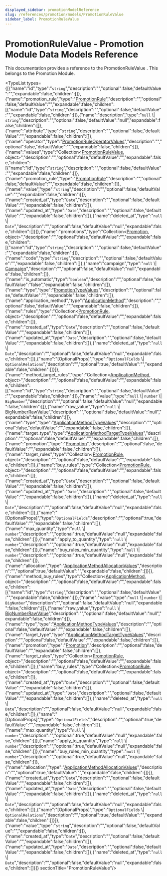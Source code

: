 ```yaml
---
displayed_sidebar: promotionModelReference
slug: /references/promotion/models/PromotionRuleValue
sidebar_label: PromotionRuleValue
---
```



# PromotionRuleValue - Promotion Module Data Models Reference

This documentation provides a reference to the PromotionRuleValue . This belongs to the Promotion Module.

<TypeList types={[{"name":"id","type":"`string`","description":"","optional":false,"defaultValue":"","expandable":false,"children":[]},{"name":"promotion_rule","type":"[PromotionRule](promotion_models.PromotionRule.mdx)","description":"","optional":false,"defaultValue":"","expandable":false,"children":[{"name":"id","type":"`string`","description":"","optional":false,"defaultValue":"","expandable":false,"children":[]},{"name":"description","type":"`null` \\| `string`","description":"","optional":false,"defaultValue":"null","expandable":false,"children":[]},{"name":"attribute","type":"`string`","description":"","optional":false,"defaultValue":"","expandable":false,"children":[]},{"name":"operator","type":"[PromotionRuleOperatorValues](../../medusa/interfaces/medusa.PromotionRuleOperatorValues.mdx)","description":"","optional":false,"defaultValue":"","expandable":false,"children":[]},{"name":"values","type":"Collection&#60;[PromotionRuleValue](promotion_models.PromotionRuleValue.mdx), object&#62;","description":"","optional":false,"defaultValue":"","expandable":false,"children":[{"name":"id","type":"`string`","description":"","optional":false,"defaultValue":"","expandable":false,"children":[]},{"name":"promotion_rule","type":"[PromotionRule](promotion_models.PromotionRule.mdx)","description":"","optional":false,"defaultValue":"","expandable":false,"children":[]},{"name":"value","type":"`string`","description":"","optional":false,"defaultValue":"","expandable":false,"children":[]},{"name":"created_at","type":"`Date`","description":"","optional":false,"defaultValue":"","expandable":false,"children":[]},{"name":"updated_at","type":"`Date`","description":"","optional":false,"defaultValue":"","expandable":false,"children":[]},{"name":"deleted_at","type":"`null` \\| `Date`","description":"","optional":false,"defaultValue":"null","expandable":false,"children":[]}]},{"name":"promotions","type":"Collection&#60;[Promotion](promotion_models.Promotion.mdx), object&#62;","description":"","optional":false,"defaultValue":"","expandable":false,"children":[{"name":"id","type":"`string`","description":"","optional":false,"defaultValue":"","expandable":false,"children":[]},{"name":"code","type":"`string`","description":"","optional":false,"defaultValue":"","expandable":false,"children":[]},{"name":"campaign","type":"`null` \\| [Campaign](promotion_models.Campaign.mdx)","description":"","optional":false,"defaultValue":"null","expandable":false,"children":[]},{"name":"is_automatic","type":"`boolean`","description":"","optional":false,"defaultValue":"false","expandable":false,"children":[]},{"name":"type","type":"[PromotionTypeValues](../../medusa/interfaces/medusa.PromotionTypeValues.mdx)","description":"","optional":false,"defaultValue":"","expandable":false,"children":[]},{"name":"application_method","type":"[ApplicationMethod](promotion_models.ApplicationMethod.mdx)","description":"","optional":false,"defaultValue":"","expandable":false,"children":[]},{"name":"rules","type":"Collection&#60;[PromotionRule](promotion_models.PromotionRule.mdx), object&#62;","description":"","optional":false,"defaultValue":"","expandable":false,"children":[]},{"name":"created_at","type":"`Date`","description":"","optional":false,"defaultValue":"","expandable":false,"children":[]},{"name":"updated_at","type":"`Date`","description":"","optional":false,"defaultValue":"","expandable":false,"children":[]},{"name":"deleted_at","type":"`null` \\| `Date`","description":"","optional":false,"defaultValue":"null","expandable":false,"children":[]},{"name":"[OptionalProps]","type":"`OptionalFields` \\| `OptionalRelations`","description":"","optional":true,"defaultValue":"","expandable":false,"children":[]}]},{"name":"method_target_rules","type":"Collection&#60;[ApplicationMethod](promotion_models.ApplicationMethod.mdx), object&#62;","description":"","optional":false,"defaultValue":"","expandable":false,"children":[{"name":"id","type":"`string`","description":"","optional":false,"defaultValue":"","expandable":false,"children":[]},{"name":"value","type":"`null` \\| `number` \\| `BigNumber`","description":"","optional":false,"defaultValue":"null","expandable":false,"children":[]},{"name":"raw_value","type":"`null` \\| [BigNumberRawValue](../../types/types/types.BigNumberRawValue.mdx)","description":"","optional":false,"defaultValue":"null","expandable":false,"children":[]},{"name":"type","type":"[ApplicationMethodTypeValues](../../medusa/interfaces/medusa.ApplicationMethodTypeValues.mdx)","description":"","optional":false,"defaultValue":"","expandable":false,"children":[]},{"name":"target_type","type":"[ApplicationMethodTargetTypeValues](../../medusa/interfaces/medusa.ApplicationMethodTargetTypeValues.mdx)","description":"","optional":false,"defaultValue":"","expandable":false,"children":[]},{"name":"promotion","type":"[Promotion](promotion_models.Promotion.mdx)","description":"","optional":false,"defaultValue":"","expandable":false,"children":[]},{"name":"target_rules","type":"Collection&#60;[PromotionRule](promotion_models.PromotionRule.mdx), object&#62;","description":"","optional":false,"defaultValue":"","expandable":false,"children":[]},{"name":"buy_rules","type":"Collection&#60;[PromotionRule](promotion_models.PromotionRule.mdx), object&#62;","description":"","optional":false,"defaultValue":"","expandable":false,"children":[]},{"name":"created_at","type":"`Date`","description":"","optional":false,"defaultValue":"","expandable":false,"children":[]},{"name":"updated_at","type":"`Date`","description":"","optional":false,"defaultValue":"","expandable":false,"children":[]},{"name":"deleted_at","type":"`null` \\| `Date`","description":"","optional":false,"defaultValue":"null","expandable":false,"children":[]},{"name":"[OptionalProps]","type":"`OptionalFields`","description":"","optional":true,"defaultValue":"","expandable":false,"children":[]},{"name":"max_quantity","type":"`null` \\| `number`","description":"","optional":true,"defaultValue":"null","expandable":false,"children":[]},{"name":"apply_to_quantity","type":"`null` \\| `number`","description":"","optional":true,"defaultValue":"null","expandable":false,"children":[]},{"name":"buy_rules_min_quantity","type":"`null` \\| `number`","description":"","optional":true,"defaultValue":"null","expandable":false,"children":[]},{"name":"allocation","type":"[ApplicationMethodAllocationValues](../../medusa/interfaces/medusa.ApplicationMethodAllocationValues.mdx)","description":"","optional":true,"defaultValue":"","expandable":false,"children":[]}]},{"name":"method_buy_rules","type":"Collection&#60;[ApplicationMethod](promotion_models.ApplicationMethod.mdx), object&#62;","description":"","optional":false,"defaultValue":"","expandable":false,"children":[{"name":"id","type":"`string`","description":"","optional":false,"defaultValue":"","expandable":false,"children":[]},{"name":"value","type":"`null` \\| `number` \\| `BigNumber`","description":"","optional":false,"defaultValue":"null","expandable":false,"children":[]},{"name":"raw_value","type":"`null` \\| [BigNumberRawValue](../../types/types/types.BigNumberRawValue.mdx)","description":"","optional":false,"defaultValue":"null","expandable":false,"children":[]},{"name":"type","type":"[ApplicationMethodTypeValues](../../medusa/interfaces/medusa.ApplicationMethodTypeValues.mdx)","description":"","optional":false,"defaultValue":"","expandable":false,"children":[]},{"name":"target_type","type":"[ApplicationMethodTargetTypeValues](../../medusa/interfaces/medusa.ApplicationMethodTargetTypeValues.mdx)","description":"","optional":false,"defaultValue":"","expandable":false,"children":[]},{"name":"promotion","type":"[Promotion](promotion_models.Promotion.mdx)","description":"","optional":false,"defaultValue":"","expandable":false,"children":[]},{"name":"target_rules","type":"Collection&#60;[PromotionRule](promotion_models.PromotionRule.mdx), object&#62;","description":"","optional":false,"defaultValue":"","expandable":false,"children":[]},{"name":"buy_rules","type":"Collection&#60;[PromotionRule](promotion_models.PromotionRule.mdx), object&#62;","description":"","optional":false,"defaultValue":"","expandable":false,"children":[]},{"name":"created_at","type":"`Date`","description":"","optional":false,"defaultValue":"","expandable":false,"children":[]},{"name":"updated_at","type":"`Date`","description":"","optional":false,"defaultValue":"","expandable":false,"children":[]},{"name":"deleted_at","type":"`null` \\| `Date`","description":"","optional":false,"defaultValue":"null","expandable":false,"children":[]},{"name":"[OptionalProps]","type":"`OptionalFields`","description":"","optional":true,"defaultValue":"","expandable":false,"children":[]},{"name":"max_quantity","type":"`null` \\| `number`","description":"","optional":true,"defaultValue":"null","expandable":false,"children":[]},{"name":"apply_to_quantity","type":"`null` \\| `number`","description":"","optional":true,"defaultValue":"null","expandable":false,"children":[]},{"name":"buy_rules_min_quantity","type":"`null` \\| `number`","description":"","optional":true,"defaultValue":"null","expandable":false,"children":[]},{"name":"allocation","type":"[ApplicationMethodAllocationValues](../../medusa/interfaces/medusa.ApplicationMethodAllocationValues.mdx)","description":"","optional":true,"defaultValue":"","expandable":false,"children":[]}]},{"name":"created_at","type":"`Date`","description":"","optional":false,"defaultValue":"","expandable":false,"children":[]},{"name":"updated_at","type":"`Date`","description":"","optional":false,"defaultValue":"","expandable":false,"children":[]},{"name":"deleted_at","type":"`null` \\| `Date`","description":"","optional":false,"defaultValue":"null","expandable":false,"children":[]},{"name":"[OptionalProps]","type":"`OptionalFields` \\| `OptionalRelations`","description":"","optional":true,"defaultValue":"","expandable":false,"children":[]}]},{"name":"value","type":"`string`","description":"","optional":false,"defaultValue":"","expandable":false,"children":[]},{"name":"created_at","type":"`Date`","description":"","optional":false,"defaultValue":"","expandable":false,"children":[]},{"name":"updated_at","type":"`Date`","description":"","optional":false,"defaultValue":"","expandable":false,"children":[]},{"name":"deleted_at","type":"`null` \\| `Date`","description":"","optional":false,"defaultValue":"null","expandable":false,"children":[]}]}  sectionTitle="PromotionRuleValue"/>
